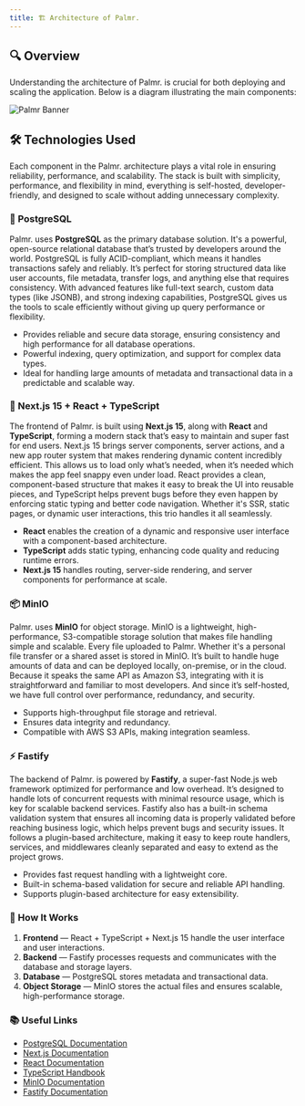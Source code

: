 ```yaml
---
title: 🏗 Architecture of Palmr.
---
```


## 🔍 Overview

Understanding the architecture of Palmr. is crucial for both deploying and scaling the application. Below is a diagram illustrating the main components:

![Palmr Banner](/assets/v2/general/architecture.png)

## 🛠 Technologies Used  

Each component in the Palmr. architecture plays a vital role in ensuring reliability, performance, and scalability. The stack is built with simplicity, performance, and flexibility in mind, everything is self-hosted, developer-friendly, and designed to scale without adding unnecessary complexity.


### 💾 PostgreSQL 
Palmr. uses **PostgreSQL** as the primary database solution. It's a powerful, open-source relational database that’s trusted by developers around the world. PostgreSQL is fully ACID-compliant, which means it handles transactions safely and reliably. It’s perfect for storing structured data like user accounts, file metadata, transfer logs, and anything else that requires consistency. With advanced features like full-text search, custom data types (like JSONB), and strong indexing capabilities, PostgreSQL gives us the tools to scale efficiently without giving up query performance or flexibility.

- Provides reliable and secure data storage, ensuring consistency and high performance for all database operations.  
- Powerful indexing, query optimization, and support for complex data types.  
- Ideal for handling large amounts of metadata and transactional data in a predictable and scalable way.  


### 🎨 Next.js 15 + React + TypeScript  
The frontend of Palmr. is built using **Next.js 15**, along with **React** and **TypeScript**, forming a modern stack that’s easy to maintain and super fast for end users. Next.js 15 brings server components, server actions, and a new app router system that makes rendering dynamic content incredibly efficient. This allows us to load only what’s needed, when it’s needed which makes the app feel snappy even under load. React provides a clean, component-based structure that makes it easy to break the UI into reusable pieces, and TypeScript helps prevent bugs before they even happen by enforcing static typing and better code navigation. Whether it's SSR, static pages, or dynamic user interactions, this trio handles it all seamlessly.

- **React** enables the creation of a dynamic and responsive user interface with a component-based architecture.  
- **TypeScript** adds static typing, enhancing code quality and reducing runtime errors.  
- **Next.js 15** handles routing, server-side rendering, and server components for performance at scale.  


### 📦 MinIO  
Palmr. uses **MinIO** for object storage. MinIO is a lightweight, high-performance, S3-compatible storage solution that makes file handling simple and scalable. Every file uploaded to Palmr. Whether it's a personal file transfer or a shared asset is stored in MinIO. It’s built to handle huge amounts of data and can be deployed locally, on-premise, or in the cloud. Because it speaks the same API as Amazon S3, integrating with it is straightforward and familiar to most developers. And since it’s self-hosted, we have full control over performance, redundancy, and security.

- Supports high-throughput file storage and retrieval.  
- Ensures data integrity and redundancy.  
- Compatible with AWS S3 APIs, making integration seamless.  


### ⚡ Fastify  
The backend of Palmr. is powered by **Fastify**, a super-fast Node.js web framework optimized for performance and low overhead. It’s designed to handle lots of concurrent requests with minimal resource usage, which is key for scalable backend services. Fastify also has a built-in schema validation system that ensures all incoming data is properly validated before reaching business logic, which helps prevent bugs and security issues. It follows a plugin-based architecture, making it easy to keep route handlers, services, and middlewares cleanly separated and easy to extend as the project grows.

- Provides fast request handling with a lightweight core.  
- Built-in schema-based validation for secure and reliable API handling.  
- Supports plugin-based architecture for easy extensibility.  


### 🔄 How It Works  
1. **Frontend** — React + TypeScript + Next.js 15 handle the user interface and user interactions.  
2. **Backend** — Fastify processes requests and communicates with the database and storage layers.  
3. **Database** — PostgreSQL stores metadata and transactional data.  
4. **Object Storage** — MinIO stores the actual files and ensures scalable, high-performance storage.  


### 📚 Useful Links
- [PostgreSQL Documentation](https://www.postgresql.org/docs/)
- [Next.js Documentation](https://nextjs.org/docs)
- [React Documentation](https://react.dev/)
- [TypeScript Handbook](https://www.typescriptlang.org/docs/)
- [MinIO Documentation](https://min.io/docs/minio/container/index.html)
- [Fastify Documentation](https://fastify.dev/docs/latest/)

